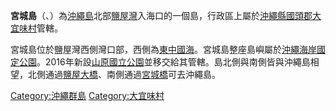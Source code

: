 {{coord|26|40|03|N|128|06|07|E|region:JP-47|display=title}}
{{Infobox islands
|name = 宮城島
|image  = [[File:Miyagi_Island_Ogimi.jpg|center]]
|area km2 = 0.24
|coastline km = 2.8
|elevation m = 
|highest mount= 
|archipelago = [[沖繩群島|沖繩群島]]
|waterbody = [[東中國海|東中國海]]
|country admin divisions title = 行政歸屬
|country 1 admin divisions = {{JPN}}[[沖繩縣|沖繩縣]][[國頭郡|國頭郡]][[大宜味村|大宜味村]]
}}
'''宮城島'''（{{jpn|j=宮城島|hg=みやぎじま|rm=Miyagi-jima}}、{{ryu|r=宮城|kn=ミャーグシク|rm=Myaagusiku}}）為[[沖繩島|沖繩島]]北部[[鹽屋灣|鹽屋灣]]入海口的一個島，行政區上屬於[[沖繩縣|沖繩縣]][[國頭郡|國頭郡]][[大宜味村|大宜味村]]管轄。

宮城島位於鹽屋灣西側灣口部，西側為[[東中國海|東中國海]]。宮城島整座島嶼屬於[[沖繩海岸國定公園|沖繩海岸國定公園]]。2016年新設[[山原國立公園|山原國立公園]]並移交給其管轄。島北側與南側皆與沖繩島相望，北側通過[[鹽屋大橋|鹽屋大橋]]、南側通過[[宮城橋|宮城橋]]可去沖繩島。

{{沖繩群島}}
[[Category:沖繩群島|Category:沖繩群島]]
[[Category:大宜味村|Category:大宜味村]]